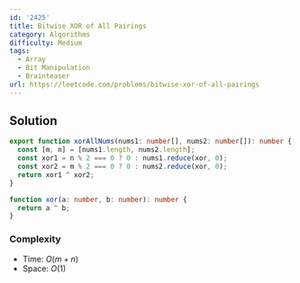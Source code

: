 ```yaml
---
id: '2425'
title: Bitwise XOR of All Pairings
category: Algorithms
difficulty: Medium
tags:
  - Array
  - Bit Manipulation
  - Brainteaser
url: https://leetcode.com/problems/bitwise-xor-of-all-pairings
---
```


## Solution

```typescript filename="solution.ts" copy
export function xorAllNums(nums1: number[], nums2: number[]): number {
  const [m, n] = [nums1.length, nums2.length];
  const xor1 = n % 2 === 0 ? 0 : nums1.reduce(xor, 0);
  const xor2 = m % 2 === 0 ? 0 : nums2.reduce(xor, 0);
  return xor1 ^ xor2;
}

function xor(a: number, b: number): number {
  return a ^ b;
}
```

### Complexity

- Time: $O(m + n)$
- Space: $O(1)$
